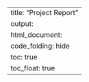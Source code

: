 ---
title: "Project Report"
output: 
  html_document:
    code_folding: hide
    toc: true
    toc_float: true
---